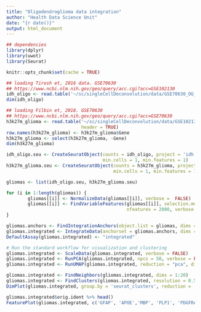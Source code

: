 ```yaml
---
title: "Oligodendroglioma data integration"
author: "Health Data Science Unit"
date: "{r date()}"
output: html_document
---
```


```r
## dependencies
library(dplyr)
library(uwot)
library(Seurat)

knitr::opts_chunk$set(cache = TRUE)
```

```r
## loading Tirosh et, 2016 data. GSE70630  
## https://www.ncbi.nlm.nih.gov/geo/query/acc.cgi?acc=GSE102130
idh_oligo <- read.table('~/sc/singleCellDeconvolution/data/GSE70630_OG_processed_data_v2.txt')
dim(idh_oligo)

## loading Filbin et, 2018. GSE70630
## https://www.ncbi.nlm.nih.gov/geo/query/acc.cgi?acc=GSE70630
h3k27m_glioma <- read.table('~/sc/singleCellDeconvolution/data/GSE102130_K27Mproject.RSEM.vh20170621.txt',
                            header = TRUE)
row.names(h3k27m_glioma) <- h3k27m_glioma$Gene
h3k27m_glioma <- select(h3k27m_glioma, -Gene)
dim(h3k27m_glioma) 
```

```r
idh_oligo.seu <- CreateSeuratObject(counts = idh_oligo, project = 'idh glioma', 
                                    min.cells = 1, min.features = 1)
h3k27m_glioma.seu <- CreateSeuratObject(counts = h3k27m_glioma, project = 'h3k27', 
                                        min.cells = 1, min.features = 1)

gliomas <- list(idh_oligo.seu, h3k27m_glioma.seu)

for (i in 1:length(gliomas)) {
        gliomas[[i]] <- NormalizeData(gliomas[[i]], verbose =  FALSE)
        gliomas[[i]] <- FindVariableFeatures(gliomas[[i]], selection.method = 'vst',
                                             nfeatures = 2000, verbose = FALSE)
}
```


```r
gliomas.anchors <- FindIntegrationAnchors(object.list = gliomas, dims = 1:50)
gliomas.integrated <- IntegrateData(anchorset = gliomas.anchors, dims = 1:50)
DefaultAssay(gliomas.integrated) <- "integrated"

# Run the standard workflow for visualization and clustering
gliomas.integrated <- ScaleData(gliomas.integrated, verbose = FALSE)
gliomas.integrated <- RunPCA(gliomas.integrated, npcs = 50, verbose = FALSE)
gliomas.integrated <- RunUMAP(gliomas.integrated, reduction = "pca", dims = 1:50)
```

```r
gliomas.integrated <- FindNeighbors(gliomas.integrated, dims = 1:20)
gliomas.integrated <- FindClusters(gliomas.integrated, resolution = 0.5)
DimPlot(gliomas.integrated, group.by = 'seurat_clusters', reduction = 'umap')
```


```r
gliomas.integrated$orig.ident %>% head()
FeaturePlot(gliomas.integrated, c('GFAP', 'APOE','MBP', 'PLP1', 'PDGFRA', 'CSPG4'))
```